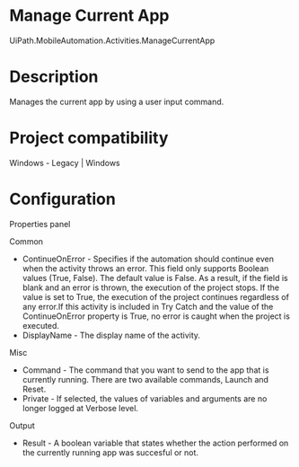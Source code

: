 ﻿# Manage Current App

UiPath.MobileAutomation.Activities.ManageCurrentApp

# Description

Manages the current app by using a user input command.

# Project compatibility

Windows - Legacy | Windows

# Configuration

Properties panel

Common

* ContinueOnError - Specifies if the automation should continue even when the activity throws an error. This field only supports Boolean values (True, False). The default value is False. As a result, if the field is blank and an error is thrown, the execution of the project stops. If the value is set to True, the execution of the project continues regardless of any error.If this activity is included in Try Catch and the value of the ContinueOnError property is True, no error is caught when the project is executed.
* DisplayName - The display name of the activity.

Misc

* Command - The command that you want to send to the app that is currently running. There are two available commands, Launch and Reset.
* Private - If selected, the values of variables and arguments are no longer logged at Verbose level.

Output

* Result - A boolean variable that states whether the action performed on the currently running app was succesful or not.
